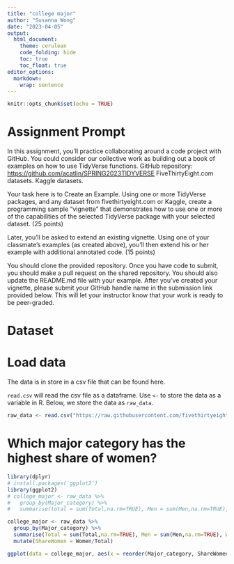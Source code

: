 ```yaml
---
title: "college major"
author: "Susanna Wong"
date: "2023-04-05"
output:
  html_document:
    theme: cerulean
    code_folding: hide
    toc: true
    toc_float: true
editor_options: 
  markdown: 
    wrap: sentence
---
```


```r
knitr::opts_chunk$set(echo = TRUE)
```

# Assignment Prompt

In this assignment, you'll practice collaborating around a code project with GitHub. You could consider our collective work as building out a book of examples on how to use TidyVerse functions. GitHub repository: <https://github.com/acatlin/SPRING2023TIDYVERSE> FiveThirtyEight.com datasets. Kaggle datasets.

Your task here is to Create an Example. Using one or more TidyVerse packages, and any dataset from fivethirtyeight.com or Kaggle, create a programming sample "vignette" that demonstrates how to use one or more of the capabilities of the selected TidyVerse package with your selected dataset. (25 points)

Later, you'll be asked to extend an existing vignette. Using one of your classmate's examples (as created above), you'll then extend his or her example with additional annotated code. (15 points)

You should clone the provided repository. Once you have code to submit, you should make a pull request on the shared repository. You should also update the README.md file with your example. After you've created your vignette, please submit your GitHub handle name in the submission link provided below. This will let your instructor know that your work is ready to be peer-graded. 

# Dataset 

# Load data

The data is in store in a csv file that can be found here. 

`read.csv` will read the csv file as a dataframe. Use `<-` to store the data as a variable in R. Below, we store the data as `raw_data`.

```r
raw_data <- read.csv("https://raw.githubusercontent.com/fivethirtyeight/data/master/college-majors/recent-grads.csv")
```

# Which major category has the highest share of women? {.tabset}


```r
library(dplyr)
# install.packages('ggplot2')
library(ggplot2)
# college_major <- raw_data %>%
#   group_by(Major_category) %>%
#   summarise(total = sum(Total,na.rm=TRUE), Men = sum(Men,na.rm=TRUE), Women = sum(Women,na.rm=TRUE), Employed = sum(Employed, na.rm=TRUE), Full_time = sum(Full_time, na.rm=TRUE), Part_time = sum(Part_time, na.rm=TRUE), Full_time_year_round = sum(Full_time_year_round, na.rm=TRUE), Unemployed = sum(Unemployed, na.rm=TRUE), College_jobs = sum(College_jobs, na.rm=TRUE), Non_college_jobs = sum(Non_college_jobs,na.rm=TRUE), Low_wage_jobs = sum(Low_wage_jobs, na.rm=TRUE))

college_major <- raw_data %>%
  group_by(Major_category) %>%
  summarise(Total = sum(Total,na.rm=TRUE), Men = sum(Men,na.rm=TRUE), Women = sum(Women,na.rm=TRUE)) %>%
  mutate(ShareWomen = Women/Total)

```

```r
ggplot(data = college_major, aes(x = reorder(Major_category, ShareWomen), y = ShareWomen)) + geom_bar(stat="identity") + coord_flip() + 
```


 